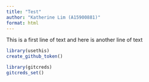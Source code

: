 ```yaml
---
title: "Test"
author: "Katherine Lim (A15900881)"
format: html
---
```


This is a first line of text and here
is another line of text

```r
library(usethis)
create_github_token()
```

```r
library(gitcreds)
gitcreds_set()
```

